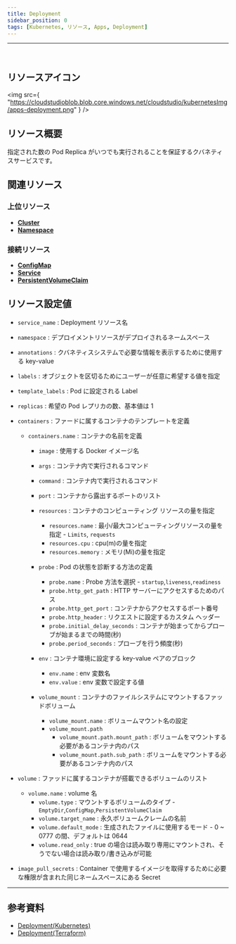```yaml
---
title: Deployment
sidebar_position: 0
tags: [Kubernetes, リソース, Apps, Deployment]
---
```


<hr />
<br />

## リソースアイコン

<img
    src={
        "https://cloudstudioblob.blob.core.windows.net/cloudstudio/kubernetesImg/apps-deployment.png"
    }
/>

## リソース概要

指定された数の Pod Replica がいつでも実行されることを保証するクバネティスサービスです。

## 関連リソース

### 上位リソース

-   [**Cluster**](https://docs.cstudio.app/ja/docs/resource/kubernetes/Base/Cluster)
-   [**Namespace**](https://docs.cstudio.app/ja/docs/resource/kubernetes/Core/Namespace)

### 接続リソース

-   [**ConfigMap**](https://docs.cstudio.app/ja/docs/resource/kubernetes/Core/ConfigMap)
-   [**Service**](https://docs.cstudio.app/ja/docs/resource/kubernetes/Core/Service)
-   [**PersistentVolumeClaim**](https://docs.cstudio.app/ja/docs/resource/kubernetes/Core/PersistentVolumeClaim)

## リソース設定値

-   `service_name` : Deployment リソース名
-   `namespace` : デプロイメントリソースがデプロイされるネームスペース
-   `annotations` : クバネティスシステムで必要な情報を表示するために使用する key-value
-   `labels` : オブジェクトを区切るためにユーザーが任意に希望する値を指定
-   `template_labels` : Pod に設定される Label
-   `replicas` : 希望の Pod レプリカの数、基本値は 1

-   `containers` : ファードに属するコンテナのテンプレートを定義

    -   `containers.name` : コンテナの名前を定義

        -   `image` : 使用する Docker イメージ名
        -   `args` : コンテナ内で実行されるコマンド
        -   `command` : コンテナ内で実行されるコマンド
        -   `port` : コンテナから露出するポートのリスト

        -   `resources` : コンテナのコンピューティング リソースの量を指定

            -   `resources.name` : 最小/最大コンピューティングリソースの量を指定 - `Limits`, `requests`
            -   `resources.cpu` : cpu(m)の量を指定
            -   `resources.memory` : メモリ(Mi)の量を指定

        -   `probe` : Pod の状態を診断する方法の定義

            -   `probe.name` : Probe 方法を選択 - `startup`,`liveness`,`readiness`
            -   `probe.http_get_path` : HTTP サーバーにアクセスするためのパス
            -   `probe.http_get_port` : コンテナからアクセスするポート番号
            -   `probe.http_header` : リクエストに設定するカスタム ヘッダー
            -   `probe.initial_delay_seconds` : コンテナが始まってからプローブが始まるまでの時間(秒)
            -   `probe.period_seconds` : プローブを行う頻度(秒)

        -   `env` : コンテナ環境に設定する key-value ペアのブロック

            -   `env.name` : env 変数名
            -   `env.value` : env 変数で設定する値

        -   `volume_mount` : コンテナのファイルシステムにマウントするファッドボリューム
            -   `volume_mount.name` : ボリュームマウント名の設定
            -   `volume_mount.path`
                -   `volume_mount.path.mount_path` : ボリュームをマウントする必要があるコンテナ内のパス
                -   `volume_mount.path.sub_path` : ボリュームをマウントする必要があるコンテナ内のパス

-   `volume` : ファッドに属するコンテナが搭載できるボリュームのリスト

    -   `volume.name` : volume 名
        -   `volume.type` : マウントするボリュームのタイプ - `EmptyDir`,`ConfigMap`,`PersistentVolumeClaim`
        -   `volume.target_name` : 永久ボリュームクレームの名前
        -   `volume.default_mode` : 生成されたファイルに使用するモード - 0 ~ 0777 の間、デフォルトは 0644
        -   `volume.read_only` : true の場合は読み取り専用にマウントされ、そうでない場合は読み取り/書き込みが可能

-   `image_pull_secrets` : Container で使用するイメージを取得するために必要な権限が含まれた同じネームスペースにある Secret

---

## 参考資料

-   [Deployment(Kubernetes)](https://kubernetes.io/docs/concepts/workloads/controllers/deployment/)
-   [Deployment(Terraform)](https://registry.terraform.io/providers/hashicorp/kubernetes/latest/docs/resources/deployment)
